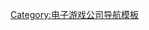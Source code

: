 {{Navbox
| name=HOOKSOFT
| title=[[HOOKSOFT]]
| state = {{{state|autocollapse}}}
| bodyclass=hlist

| group1=HOOKSOFT
| list1=
* [[Orange Pocket]]
* [[Like Life]]
* [[Underbar Summer|_summer]]
* [[HoneyComing]]
* [[FairlyLife]]
* [[SuGirly Wish]]
* [[Strawberry Nauts]]
* [[LOVELY QUEST]]
* [[PriministAr]]
* [[MeltyMoment]]
* [[Traveling Stars]]
* [[Amenity's Life]]
* [[IxSHE Tell]]
* [[E School Life]]
* [[你喜歡哪個i？]]
* [[放學後的灰姑娘]]

| group2=SMEE
| list2=
*[[Lover Able]]
*[[Friend to Lover]]
*[[PURE×CONNECT]]
*[[女友＊步驟]]
*[[Making＊Lovers]]
*[[Sugar＊Style]]
*[[HaremKingdom]]

| group3=ASa Project
| list3=

*[[戀愛0公里]]
*[[間接之戀]]
*[[PURAMAI WARS]]
*[[喜歡與喜歡的三角戀]]
*[[借宿下的戀愛]]
*[[戀愛，我借走了]]

}}
<noinclude>
{{collapsible option}}

{{DEFAULTSORT:HOOKSOFT}}
[[Category:电子游戏公司导航模板]]
</noinclude>